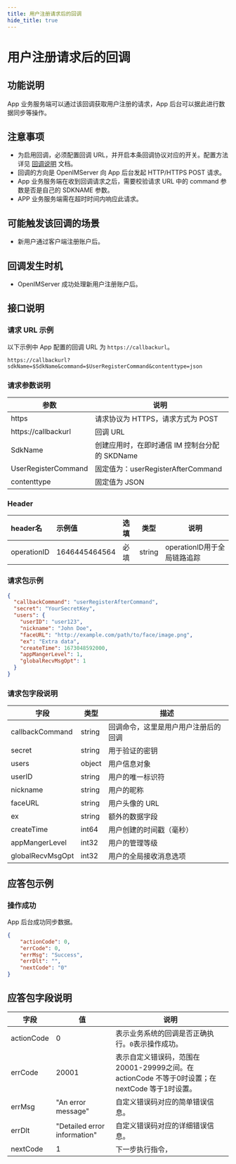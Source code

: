 ```yaml
---
title: 用户注册请求后的回调
hide_title: true
---
```


# 用户注册请求后的回调

## 功能说明
App 业务服务端可以通过该回调获取用户注册的请求，App 后台可以据此进行数据同步等操作。

## 注意事项
- 为启用回调，必须配置回调 URL，并开启本条回调协议对应的开关。配置方法详见 [回调说明](../introduction) 文档。
- 回调的方向是 OpenIMServer 向 App 后台发起 HTTP/HTTPS POST 请求。
- App 业务服务端在收到回调请求之后，需要校验请求 URL 中的 command 参数是否是自己的 SDKNAME 参数。
- APP 业务服务端需在超时时间内响应此请求。

## 可能触发该回调的场景
- 新用户通过客户端注册账户后。

## 回调发生时机
- OpenIMServer 成功处理新用户注册账户后。

## 接口说明

### 请求 URL 示例
以下示例中 App 配置的回调 URL 为 `https://callbackurl`。
```plaintext
https://callbackurl?sdkName=$SdkName&command=$UserRegisterCommand&contenttype=json
```

### 请求参数说明

| 参数                 | 说明                                                   |
|---------------------|------------------------------------------------------ |
| https               | 请求协议为 HTTPS，请求方式为 POST                      |
| https://callbackurl | 回调 URL                                               |
| SdkName             | 创建应用时，在即时通信 IM 控制台分配的 SKDName        |
| UserRegisterCommand | 固定值为：userRegisterAfterCommand                         |
| contenttype         | 固定值为 JSON                                         |

### Header
| header名     | 示例值           | 选填  | 类型     | 说明                  |
|:------------|:--------------|:----|--------|---------------------|
| operationID | 1646445464564 | 必填  | string | operationID用于全局链路追踪 |


### 请求包示例
```json
{
  "callbackCommand": "userRegisterAfterCommand",
  "secret": "YourSecretKey",
  "users": {
    "userID": "user123",
    "nickname": "John Doe",
    "faceURL": "http://example.com/path/to/face/image.png",
    "ex": "Extra data",
    "createTime": 1673048592000,
    "appMangerLevel": 1,
    "globalRecvMsgOpt": 1
  }
}
```

### 请求包字段说明

| 字段             | 类型    | 描述                          |
|-----------------|---------|------------------------------|
| callbackCommand         | string | 回调命令，这里是用户用户注册后的回调                             |
| secret          | string  | 用于验证的密钥                |
| users           | object  | 用户信息对象                  |
| userID          | string  | 用户的唯一标识符              |
| nickname        | string  | 用户的昵称                    |
| faceURL         | string  | 用户头像的 URL                |
| ex              | string  | 额外的数据字段                |
| createTime      | int64   | 用户创建的时间戳（毫秒）      |
| appMangerLevel  | int32   | 用户的管理等级                |
| globalRecvMsgOpt| int32   | 用户的全局接收消息选项        |

## 应答包示例

### 操作成功
App 后台成功同步数据。

```json
{
    "actionCode": 0,
    "errCode": 0,
    "errMsg": "Success",
    "errDlt": "",
    "nextCode": "0"
}
```

## 应答包字段说明

| 字段         | 值                            | 说明                                                                |
|------------|------------------------------|-------------------------------------------------------------------|
| actionCode | 0                            | 表示业务系统的回调是否正确执行。`0`表示操作成功。                                        |
| errCode    | 20001                        | 表示自定义错误码，范围在20001-29999之间。在 actionCode 不等于0时设置；在 nextCode 等于1时设置。 |
| errMsg     | "An error message"           | 自定义错误码对应的简单错误信息。                                                  |
| errDlt     | "Detailed error information" | 自定义错误码对应的详细错误信息。                                                  |
| nextCode   | 1                            | 下一步执行指令，                                                          |